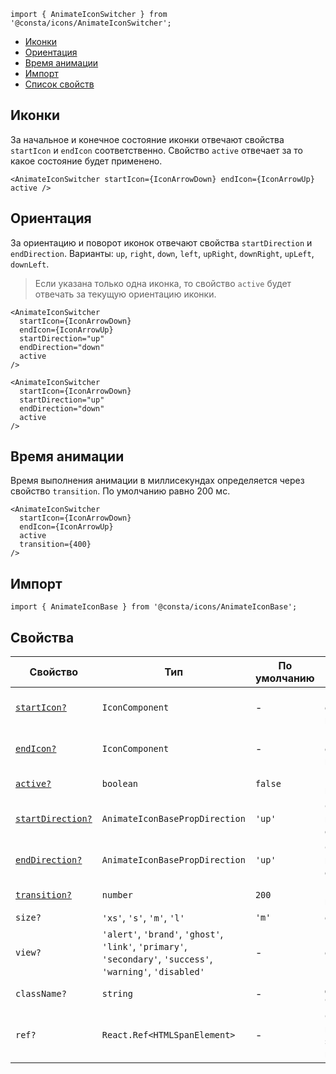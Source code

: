 
```tsx
import { AnimateIconSwitcher } from '@consta/icons/AnimateIconSwitcher';
```

<MdxMenu>

- [Иконки](#иконки)
- [Ориентация](#ориентация)
- [Время анимации](#время-анимации)
- [Импорт](#импорт)
- [Список свойств](#свойства)

</MdxMenu>

## Иконки

За начальное и конечное состояние иконки отвечают свойства `startIcon` и `endIcon` соответственно. Свойство `active` отвечает за то какое состояние будет применено.

```tsx
<AnimateIconSwitcher startIcon={IconArrowDown} endIcon={IconArrowUp} active />
```

## Ориентация

За ориентацию и поворот иконок отвечают свойства `startDirection` и `endDirection`. Варианты: `up`, `right`, `down`, `left`, `upRight`, `downRight`, `upLeft`, `downLeft`.

> Если указана только одна иконка, то свойство `active` будет отвечать за текущую ориентацию иконки.

```tsx
<AnimateIconSwitcher
  startIcon={IconArrowDown}
  endIcon={IconArrowUp}
  startDirection="up"
  endDirection="down"
  active
/>
```

```tsx
<AnimateIconSwitcher
  startIcon={IconArrowDown}
  startDirection="up"
  endDirection="down"
  active
/>
```

## Время анимации

Время выполнения анимации в миллисекундах определяется через свойство `transition`. По умолчанию равно 200 мс.

```tsx
<AnimateIconSwitcher
  startIcon={IconArrowDown}
  endIcon={IconArrowUp}
  active
  transition={400}
/>
```

## Импорт

```tsx
import { AnimateIconBase } from '@consta/icons/AnimateIconBase';
```

## Свойства

| Свойство                         | Тип                                                                                                           | По умолчанию | Описание                                                                                |
| -------------------------------- | ------------------------------------------------------------------------------------------------------------- | ------------ | --------------------------------------------------------------------------------------- |
| [`startIcon?`](#иконки)          | `IconComponent`                                                                                               | -            | Начальное состояние иконки                                                              |
| [`endIcon?`](#иконки)            | `IconComponent`                                                                                               | -            | Конечное состояние иконки                                                               |
| [`active?`](#иконки)             | `boolean`                                                                                                     | `false`      | Индекс активной иконки                                                                  |
| [`startDirection?`](#ориентация) | `AnimateIconBasePropDirection`                                                                                | `'up'`       | Ориентация для начального состояния                                                     |
| [`endDirection?`](#ориентация)   | `AnimateIconBasePropDirection`                                                                                | `'up'`       | Ориентация для конечного состояния                                                      |
| [`transition?`](#время-анимации) | `number`                                                                                                      | `200`        | Время анимации в мс                                                                     |
| `size?`                          | `'xs'`, `'s'`, `'m'`, `'l'`                                                                                   | `'m'`        | см. [Icon](##LIBS.LIB.STAND/lib:icons/stand:icons-icon-stable/tab:dev/hash:размер)      |
| `view?`                          | `'alert'`, `'brand'`, `'ghost'`, `'link'`, `'primary'`, `'secondary'`, `'success'`, `'warning'`, `'disabled'` | -            | см. [Icon](##LIBS.LIB.STAND/lib:icons/stand:icons-icon-stable/tav:dev/hash:внешний-вид) |
| `className?`                     | `string`                                                                                                      | -            | Дополнительный CSS-класс                                                                |
| `ref?`                           | `React.Ref<HTMLSpanElement>`                                                                                  | -            | Ссылка на корневой DOM-элемент компонента                                               |
